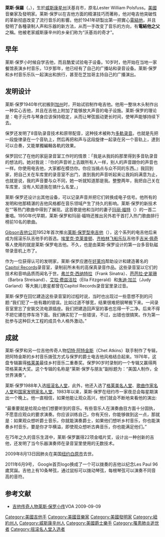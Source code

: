 {{noteTA
|1=zh-hans:吉他;zh-hk:結他;zh-tw:吉他;
}}
{{Infobox musical artist
| Img                 = Les Paul.jpg
| Img_capt            =
| Background          = non_vocal_instrumentalist
| Birth_name          = 萊斯特·威廉·波爾斯弗斯
| Born                = {{birth date|1915|6|9}}<br>{{USA}}[[威斯康星州|威斯康星州]][[沃基肖县_(威斯康辛州)|沃基肖县]][[沃基肖市|沃基肖市]]
| Died                = {{death date and age|2009|8|13|1915|6|9}}<br>{{USA}}[[紐約|紐約]][[白原市_(紐約州)|白原市]]
| Genre               = [[爵士樂|爵士樂]], [[鄉村音樂|鄉村音樂]], [[藍調|藍調]]
| Occupation          = [[音樂家|音樂家]], [[作曲家|作曲家]], [[發明家|發明家]]
| Instrument          = [[吉他|吉他]], [[五弦琴|五弦琴]], [[口琴|口琴]]
| Associated_acts     =
| Label               =
| Years_active        = 1928–2009
| URL                 = http://www.lespaulonline.com www.lespaulonline.com
| Notable_instruments = [[Gibson_Les_Paul|Gibson Les Paul]]
}}
'''萊斯·保羅'''（{{lang-en|'''Les Paul'''}}，{{bd|1915年|6月9日|2009年|8月13日|catIdx=Paul, Les}}），生於[[威斯康星州|威斯康星州]]沃基肖市，原名Lester William Polsfuss。[[美國|美國]]音樂家及發明家。莱斯·保罗以在吉他方面的精湛技巧而著称，他对电吉他突破性的革新彻底改变了流行音乐的影響。他於1941年研製出第一把實心[[電結他|電結他]]，并且發明了各種录制人声和乐器的新方法，从而一手改变了音乐的方向，有'''電結他之父'''之稱。他被老家威斯康辛州的乡亲们称为“沃基肖的奇才”。

==早年==
莱斯·保罗小时候自学吉他，而且酷爱试验电子设备。10岁时，他开始在当地一家餐馆表演乡村音乐，13岁那年，他已经有了自己的广播站和录音设备。莱斯·保罗和乡村音乐乐队一起演出和旅行，甚至在芝加哥主持自己的广播演出。

==发明设计==
莱斯·保罗1940年代初搬到[[加州|加州]]时，开始试验制作电吉他。他用一整块木头制作出一种实心吉他，并且在吉他上附加了能够放大声音的电子设施。莱斯·保罗的理论是：电子元件与琴身应该保持稳定，从而让琴弦振动更长时间，使琴声能够持续下去。

保罗还发明了8音轨录音技术和原带配音，这种技术被称为[[多軌录音|多軌录音]]。也就是先把一段旋律录在一个音轨上，然后再把和声与这段旋律一起录在另一个音轨上，達到可以合奏，又能單獨編輯各軌的效果。

保罗回忆了在他的家庭录音室工作时的情景：「我是从我妈妈那里得到多音轨录音的想法的。她对我说：『你的声音听上去跟所有人一样，别人的声音跟你的声音也一样。你使用电吉他，大家都在模仿你。你应当搞点与众不同的东西。』我回到家，把自己关在车库里的录音室不出门，直到我的声音听起来让我妈妈满意为止，也就是说，我的声音要与众不同，她一听就知道那是我。整整两年，我把自己关在车库里，没有人知道我在搞什么名堂。」

莱斯·保罗还设计出其他设备，可以记录声音并把它们转换成电子信号。他所有的发明和他那精湛的吉他风格都在音乐领域产生了持久的影响。莱斯·保罗的新技术在“{{tsl|en|How_High_The_Moon|How High The Moon}}”等热门歌曲中得到了展现。这首歌是他和当时的妻子[[玛丽·福特|玛丽·福特]]（{{tsl|en|Mary_Ford|Mary Ford}}）的一首二重唱。1950年代早期，莱斯·保罗和玛丽·福特还推出另外若干首打入热门歌曲排行榜前10名的歌曲。

[[Gibson|Gibson吉他公司]]1952年首次推出[[Gibson_Les_Paul|莱斯·保罗型电吉他]]（{{lang|en|Gibson Les Paul}}），这个系列的电吉他后来成为摇滚乐队吉他手的首选。[[埃里克·克莱普顿|埃里克·克莱普顿]]、[[齐柏林飞船_(乐团)|齐柏林飞船乐队]]吉他手[[吉米·佩奇|吉米·佩奇]]等人使用的就是莱斯·保罗电吉他。不久，也是由莱斯·保罗设计的第一台多音轨磁带录音机上市了。

作为一位获得认可的发明家，莱斯·保罗应邀在[[好莱坞|好莱坞]]帮助设计和建造著名的[[Capitol唱片|Capitol Records]]录音室，录制前所未有的高保真录音作品。这些录音室以它们的技术和音响品质而闻名于世。[[弗兰克·西纳特拉|弗兰克·西纳特拉]]（Frank Sinatra）、[[芭芭拉·史翠珊|芭芭拉·史翠珊]]（Barbra Streisand）、[[艾拉·费兹洁拉|艾拉·费兹洁拉]]（Ella Fitzgerald）和[[朱迪·加兰|朱迪·加兰]]（Judy Garland）等大腕儿歌星都曾在Capitol Records录音室里录过音。

莱斯·保罗在回忆建造这些录音室的过程时说，当时也出现过一些意想不到的问题:“我们犯了一些有趣的错误。比如过道不够宽，结果很难把钢琴搬下来。一间录音室里忘了安裝交流电源插座。我们把建造回声室的事也忘得一干二净。后来不得不把它建在停车场下面。我们确实犯了一些错误，不过，出错也很搞笑。作为第一批参与这种巨大工程的成员令人格外激动。”

==成就==
莱斯·保罗和另一位吉他传奇人物[[切特·阿特金斯|切特·阿特金斯]]（Chet Atkins）联手制作了专辑{{tsl|en|Chester_and_Lester|Chester and Lester}}，把阿特金斯的乡村音乐拨弦方式与保罗的爵士电吉他风格结合起来。1976年，这盘专辑赢得[[格莱美|格莱美]]最佳乡村音乐二重奏奖。保罗90岁时录制的一个专辑又赢得两项格莱美大奖。这个专辑的名称是“莱斯·保罗与朋友”副标题为：“美国人制作，全世界演奏”。

莱斯·保罗1988年入选[[摇滚名人堂|摇滚名人堂]]，此外，他还入选了[[格莱美名人堂|格莱美名人堂]]、[[歌曲作家名人堂|歌曲作家名人堂]]和[[国家发明家名人堂|国家发明家名人堂]]。1983年以来，莱斯·保罗在纽约市一家夜总会每星期演出一个晚上。他一直相信，如果他能让观众高兴，他们就会不断地来看他的演出:

“最重要就是给观众他们想要听到的音乐。有些音乐人在演奏曲目方面十分固执，不愿意应观众的要求演奏。你应该训练自己，你有天份，你能够做到这一点，那就是：如果观众想听爵士音乐，你就能演奏爵士，如果他们想听乡村音乐，你也能演奏乡村音乐，要是你才华横溢，即使观众想听古典音乐，你也能满足他们。”

在75年之久的音乐生涯中，莱斯·保罗赢得22项金唱片奖，设计出一种创新的吉他，还发明了当今乐器演奏师在录音室里使用的无数技术。

2009年8月13日因肺炎在美国[[纽约|纽约]][[白原市_(紐約州)|白原市]]去世。

2011年6月9号， Google首页logo换成了一个可以拨奏的吉他以纪念Les Paul 96歲冥誕。吉他上有10条琴弦，通过鼠标可以拨动琴弦，每根琴弦可以演奏不同音高的音符。

==参考文献==
<div class="references-small">
<references></references>
</div>
*[http://www1.voanews.com/chinese/news/a-21-2009-09-09-voa77-60904807.html 吉他传奇人物莱斯·保罗小传]{{Dead link|date=2019年12月 |bot=InternetArchiveBot |fix-attempted=yes }}VOA 2009-09-09

{{VOA}}
{{摇滚名人堂1988届入选者}}

{{Authority control}}
{{DEFAULTSORT:Paul, Les}}
[[Category:美國吉他手|Category:美國吉他手]]
[[Category:美國音樂家|Category:美國音樂家]]
[[Category:美國發明家|Category:美國發明家]]
[[Category:紐約州人|Category:紐約州人]]
[[Category:威斯康辛州人|Category:威斯康辛州人]]
[[Category:美國爵士樂手|Category:美國爵士樂手]]
[[Category:罹患肺炎逝世者|Category:罹患肺炎逝世者]]
[[Category:摇滚名人堂入选者|Category:摇滚名人堂入选者]]